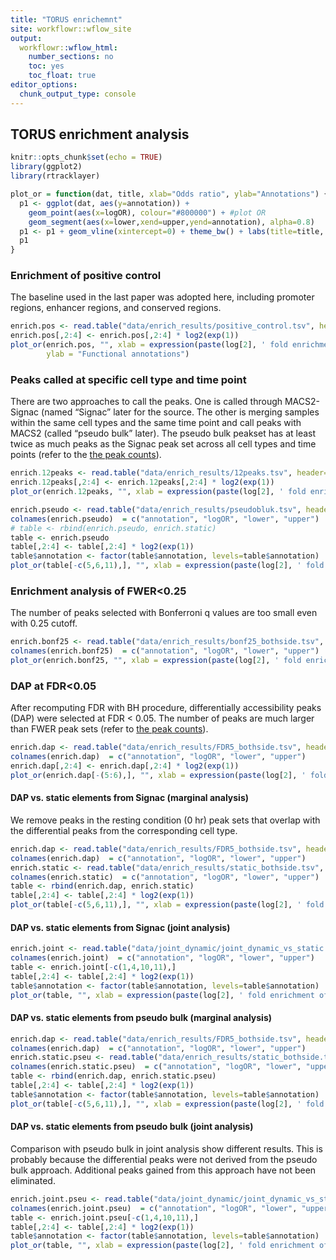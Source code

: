 ```yaml
---
title: "TORUS enrichemnt"
site: workflowr::wflow_site
output:
  workflowr::wflow_html:
    number_sections: no
    toc: yes
    toc_float: true
editor_options:
  chunk_output_type: console
---
```


## TORUS enrichment analysis
```r
knitr::opts_chunk$set(echo = TRUE)
library(ggplot2)
library(rtracklayer)

plot_or = function(dat, title, xlab="Odds ratio", ylab="Annotations") {
  p1 <- ggplot(dat, aes(y=annotation)) + 
    geom_point(aes(x=logOR), colour="#800000") + #plot OR
    geom_segment(aes(x=lower,xend=upper,yend=annotation), alpha=0.8)
  p1 <- p1 + geom_vline(xintercept=0) + theme_bw() + labs(title=title, x=xlab, y=ylab)
  p1
}
```

### Enrichment of positive control

The baseline used in the last paper was adopted here, including promoter regions, enhancer regions, and conserved regions.

```r
enrich.pos <- read.table("data/enrich_results/positive_control.tsv", header=T)
enrich.pos[,2:4] <- enrich.pos[,2:4] * log2(exp(1))
plot_or(enrich.pos, "", xlab = expression(paste(log[2], ' fold enrichment of SZ variants')),
        ylab = "Functional annotations")
```

### Peaks called at specific cell type and time point
There are two approaches to call the peaks. One is called through MACS2-Signac (named "Signac" later for the source. The other is merging samples within the same cell types and the same time point and call peaks with MACS2 (called "pseudo bulk" later). The pseudo bulk peakset has at least twice as much peaks as the Signac peak set across all cell types and time points (refer to the [the peak counts](index.html#summary-for-different-peak-sets)).
```r
enrich.12peaks <- read.table("data/enrich_results/12peaks.tsv", header=T)
enrich.12peaks[,2:4] <- enrich.12peaks[,2:4] * log2(exp(1))
plot_or(enrich.12peaks, "", xlab = expression(paste(log[2], ' fold enrichment of SZ variants')), ylab = "Functional annotations")
```

```r
enrich.pseudo <- read.table("data/enrich_results/pseudobluk.tsv", header=T)
colnames(enrich.pseudo)  = c("annotation", "logOR", "lower", "upper")
# table <- rbind(enrich.pseudo, enrich.static)
table <- enrich.pseudo
table[,2:4] <- table[,2:4] * log2(exp(1))
table$annotation <- factor(table$annotation, levels=table$annotation)
plot_or(table[-c(5,6,11),], "", xlab = expression(paste(log[2], ' fold enrichment of SZ variants')), ylab = "Functional annotations")
```

### Enrichment analysis of FWER<0.25
The number of peaks selected with Bonferroni q values are too small even with 0.25 cutoff.
```r
enrich.bonf25 <- read.table("data/enrich_results/bonf25_bothside.tsv", header=T)
colnames(enrich.bonf25)  = c("annotation", "logOR", "lower", "upper")
plot_or(enrich.bonf25, "", xlab = expression(paste(log[2], ' fold enrichment of SZ variants')), ylab = "Functional annotations")
```

### DAP at FDR<0.05
After recomputing FDR with BH procedure, differentially accessibility peaks (DAP) were selected at FDR < 0.05. The number of peaks are much larger than FWER peak sets (refer to [the peak counts](index.html#summary-for-different-peak-sets)).

```r
enrich.dap <- read.table("data/enrich_results/FDR5_bothside.tsv", header=T)
colnames(enrich.dap)  = c("annotation", "logOR", "lower", "upper")
enrich.dap[,2:4] <- enrich.dap[,2:4] * log2(exp(1))
plot_or(enrich.dap[-(5:6),], "", xlab = expression(paste(log[2], ' fold enrichment of SZ variants')), ylab = "Functional annotations")
```

<!-- ### Inducible elements -->
<!-- ```{r enrichment_DAP_positive, echo=FALSE} -->
<!-- enrich.dap.pos <- read.table("data/enrich_results/FDR5_positive.tsv", header=T) -->
<!-- colnames(enrich.dap.pos)  = c("annotation", "logOR", "lower", "upper") -->
<!-- plot_or(enrich.dap.pos[-(5:6),], "", xlab = expression(paste(log[2], ' fold enrichment of SZ variants')), ylab = "Functional annotations") -->
<!-- ``` -->

#### DAP vs. static elements from Signac (marginal analysis)
We remove peaks in the resting condition (0 hr) peak sets that overlap with the differential peaks from the corresponding cell type.

```r
enrich.dap <- read.table("data/enrich_results/FDR5_bothside.tsv", header=T)
colnames(enrich.dap)  = c("annotation", "logOR", "lower", "upper")
enrich.static <- read.table("data/enrich_results/static_bothside.tsv", header=T)
colnames(enrich.static)  = c("annotation", "logOR", "lower", "upper")
table <- rbind(enrich.dap, enrich.static)
table[,2:4] <- table[,2:4] * log2(exp(1))
plot_or(table[-c(5,6,11),], "", xlab = expression(paste(log[2], ' fold enrichment of SZ variants')), ylab = "Functional annotations")
```

#### DAP vs. static elements from Signac (joint analysis)
```r
enrich.joint <- read.table("data/joint_dynamic/joint_dynamic_vs_static.tsv", header=T)
colnames(enrich.joint)  = c("annotation", "logOR", "lower", "upper")
table <- enrich.joint[-c(1,4,10,11),]
table[,2:4] <- table[,2:4] * log2(exp(1))
table$annotation <- factor(table$annotation, levels=table$annotation)
plot_or(table, "", xlab = expression(paste(log[2], ' fold enrichment of SZ variants')), ylab = "Functional annotations")
```


#### DAP vs. static elements from pseudo bulk (marginal analysis)
```r
enrich.dap <- read.table("data/enrich_results/FDR5_bothside.tsv", header=T)
colnames(enrich.dap)  = c("annotation", "logOR", "lower", "upper")
enrich.static.pseu <- read.table("data/enrich_results/static_bothside.tsv", header=T)
colnames(enrich.static.pseu)  = c("annotation", "logOR", "lower", "upper")
table <- rbind(enrich.dap, enrich.static.pseu)
table[,2:4] <- table[,2:4] * log2(exp(1))
table$annotation <- factor(table$annotation, levels=table$annotation)
plot_or(table[-c(5,6,11),], "", xlab = expression(paste(log[2], ' fold enrichment of SZ variants')), ylab = "Functional annotations")
```

#### DAP vs. static elements from pseudo bulk (joint analysis)
Comparison with pseudo bulk in joint analysis show different results. This is probably because the differential peaks were not derived from the pseudo bulk approach. Additional peaks gained from this approach have not been eliminated.

```r
enrich.joint.pseu <- read.table("data/joint_dynamic/joint_dynamic_vs_static_pseudobulk.tsv", header=T)
colnames(enrich.joint.pseu)  = c("annotation", "logOR", "lower", "upper")
table <- enrich.joint.pseu[-c(1,4,10,11),]
table[,2:4] <- table[,2:4] * log2(exp(1))
table$annotation <- factor(table$annotation, levels=table$annotation)
plot_or(table, "", xlab = expression(paste(log[2], ' fold enrichment of SZ variants')), ylab = "Functional annotations")
```